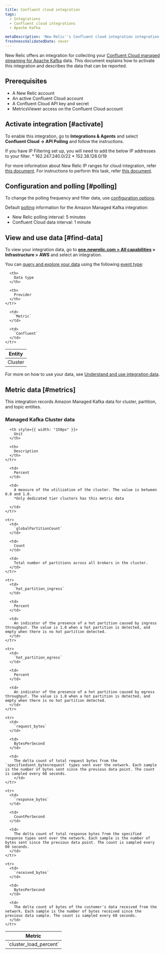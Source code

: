```yaml
---
title: Confluent cloud integration
tags:
  - Integrations
  - Confluent cloud integrations
  - Apache Kafka

metaDescription: 'New Relic''s Confluent cloud integration integration for Kafka: what data it reports, and how to enable it.'
freshnessValidatedDate: never
---
```


New Relic offers an integration for collecting your [Confluent Cloud managed streaming for Apache Kafka](https://www.confluent.io/resources/white-paper/apache-kafka-confluent-enterprise-reference-architecture/) data. This document explains how to activate this integration and describes the data that can be reported.

## Prerequisites

* A New Relic account
* An active Confluent Cloud account
* A Confluent Cloud API key and secret
* MetricsViewer access on the Confluent Cloud account

## Activate integration [#activate]

To enable this integration, go to <DNT>**Integrations & Agents**</DNT> and select <DNT>**Confluent Cloud -> API Polling**</DNT> and follow the instructions.

<Callout variant="important">
If you have IP Filtering set up, you will need to add the below IP addresses to your filter. 
* 162.247.240.0/22
* 152.38.128.0/19

For more information about  New Relic IP ranges for cloud integration, refer [this document](/docs/new-relic-solutions/get-started/networks/#webhooks). 
For instructions to perform this task, refer [this document](https://docs.confluent.io/cloud/current/security/access-control/ip-filtering/manage-ip-filters.html).
</Callout>



## Configuration and polling [#polling]

To change the polling frequency and filter data, use [configuration options](/docs/integrations/new-relic-integrations/getting-started/configure-polling-frequency-data-collection-cloud-integrations).

Default [polling](/docs/infrastructure/amazon-integrations/aws-integrations-list/aws-polling-intervals-infrastructure-integrations) information for the Amazon Managed Kafka integration:

* New Relic polling interval: 5 minutes
* Confluent Cloud data interval: 1 minute

## View and use data [#find-data]

To view your integration data, go to <DNT>**[one.newrelic.com > All capabilities](https://one.newrelic.com/all-capabilities) > Infrastructure > AWS**</DNT> and select an integration.

You can [query and explore your data](/docs/using-new-relic/data/understand-data/query-new-relic-data) using the following [event type](/docs/data-apis/understand-data/new-relic-data-types/#event-data):

<table>
  <thead>
    <tr>
      <th>
        Entity
      </th>

      <th>
        Data type
      </th>

      <th>
        Provider
      </th>
    </tr>
  </thead>

  <tbody>
    <tr>
      <td>
        Cluster
      </td>

      <td>
        `Metric`
      </td>

      <td>
        `Confluent`
      </td>
    </tr>
  </tbody>
</table>

For more on how to use your data, see [Understand and use integration data](/docs/infrastructure/integrations/find-use-infrastructure-integration-data).

## Metric data [#metrics]

This integration records Amazon Managed Kafka data for cluster, partition, and topic entities.

### Managed Kafka Cluster data

<table>
  <thead>
    <tr>
      <th style={{ width: "275px" }}>
        Metric
      </th>

      <th style={{ width: "150px" }}>
        Unit
      </th>

      <th>
        Description
      </th>
    </tr>
  </thead>

  <tbody>
    <tr>
      <td>
        `cluster_load_percent`
      </td>

      <td>
        Percent
      </td>

      <td>
        A measure of the utilization of the cluster. The value is between 0.0 and 1.0.
        *Only dedicated tier clusters has this metric data

      </td>
    </tr>

    <tr>
      <td>
        `globalPartitionCount`
      </td>

      <td>
        Count
      </td>

      <td>
        Total number of partitions across all brokers in the cluster.
      </td>
    </tr>

    <tr>
      <td>
        `hot_partition_ingress`
      </td>

      <td>
        Percent
      </td>

      <td>
        An indicator of the presence of a hot partition caused by ingress throughput. The value is 1.0 when a hot partition is detected, and empty when there is no hot partition detected.
      </td>
    </tr>

    <tr>
      <td>
        `hot_partition_egress`
      </td>

      <td>
        Percent
      </td>

      <td>
        An indicator of the presence of a hot partition caused by egress throughput. The value is 1.0 when a hot partition is detected, and empty when there is no hot partition detected.
      </td>
    </tr>

    <tr>
      <td>
        `request_bytes`
      </td>

      <td>
        BytesPerSecond
      </td>

      <td>
        The delta count of total request bytes from the `specifiedsent_bytesrequest` types sent over the network. Each sample is the number of bytes sent since the previous data point. The count is sampled every 60 seconds.
        </td>
    </tr>

    <tr>
      <td>
        `response_bytes`
      </td>

      <td>
        CountPerSecond
      </td>

      <td>
        The delta count of total response bytes from the specified response types sent over the network. Each sample is the number of bytes sent since the previous data point. The count is sampled every 60 seconds.
      </td>
    </tr>
  
    <tr>
      <td>
        `received_bytes`
      </td>

      <td>
        BytesPerSecond
      </td>

      <td>
        The delta count of bytes of the customer's data received from the network. Each sample is the number of bytes received since the previous data sample. The count is sampled every 60 seconds.
      </td>
    </tr>

  

  </tbody>
</table>

